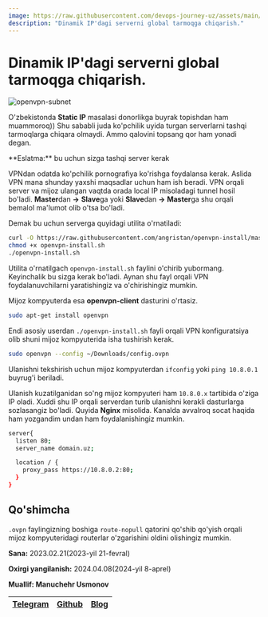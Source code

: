 ```yaml
---
image: https://raw.githubusercontent.com/devops-journey-uz/assets/main/images/tutorials/network/dinamik-to-static.jpg
description: "Dinamik IP'dagi serverni global tarmoqga chiqarish."
---
```



# Dinamik IP'dagi serverni global tarmoqga chiqarish.

![openvpn-subnet](https://raw.githubusercontent.com/devops-journey-uz/assets/main/images/tutorials/network/dinamik-to-static.jpg)

O'zbekistonda **Static IP** masalasi donorlikga buyrak topishdan ham muammoroq)) Shu sababli juda ko'pchilik uyida turgan serverlarni tashqi tarmoqlarga chiqara olmaydi. Ammo qalovini topsang qor ham yonadi degan.

<Callout type="info" emoji="">
**Eslatma:** bu uchun sizga tashqi server kerak
</Callout>

VPNdan odatda ko'pchilik pornografiya ko'rishga foydalansa kerak. Aslida VPN mana shunday yaxshi maqsadlar uchun ham ish beradi. VPN orqali server va mijoz ulangan vaqtda orada local IP misoladagi tunnel hosil bo'ladi. **Master**dan **->** **Slave**ga yoki **Slave**dan **->** **Master**ga shu orqali bemalol ma'lumot olib o'tsa bo'ladi.

Demak bu uchun serverga quyidagi utilita o'rnatiladi:

```bash
curl -O https://raw.githubusercontent.com/angristan/openvpn-install/master/openvpn-install.sh
chmod +x openvpn-install.sh
./openvpn-install.sh
```

Utilita o'rnatilgach `openvpn-install.sh` faylini o'chirib yubormang. Keyinchalik bu sizga kerak bo'ladi. Aynan shu fayl orqali VPN foydalanuvchilarni yaratishingiz va o'chirishingiz mumkin.

Mijoz kompyuterda esa **openvpn-client** dasturini o'rtasiz.

```bash
sudo apt-get install openvpn
```

Endi asosiy userdan `./openvpn-install.sh` fayli orqali VPN konfiguratsiya olib shuni mijoz kompyuterida isha tushirish kerak. 

```bash
sudo openvpn --config ~/Downloads/config.ovpn
```

Ulanishni tekshirish uchun mijoz kompyuterdan `ifconfig` yoki `ping 10.8.0.1` buyrug'i beriladi.

Ulanish kuzatilganidan so'ng mijoz kompyuteri ham `10.8.0.x` tartibida o'ziga IP oladi. Xuddi shu IP orqali serverdan turib ulanishni kerakli dasturlarga sozlasangiz bo'ladi. Quyida **Nginx** misolida. Kanalda avvalroq socat haqida ham yozgandim undan ham foydalanishingiz mumkin.

```bash
server{
  listen 80;
  server_name domain.uz;

  location / {
    proxy_pass https://10.8.0.2:80;
  }
}
```

## Qo'shimcha

<Callout type="info" emoji="">

`.ovpn` faylingizning boshiga `route-nopull` qatorini qo'shib qo'yish orqali mijoz kompyuteridagi routerlar o'zgarishini oldini olishingiz mumkin.

**Sana:** 2023.02.21(2023-yil 21-fevral)

**Oxirgi yangilanish:** 2024.04.08(2024-yil 8-aprel)

**Muallif: Manuchehr Usmonov**

| [Telegram](https://t.me/yetimdasturchi) | [Github](https://github.com/yetimdasturchi) | [Blog](https://diary.manu.uz/) |
| - | - | - |

</Callout>